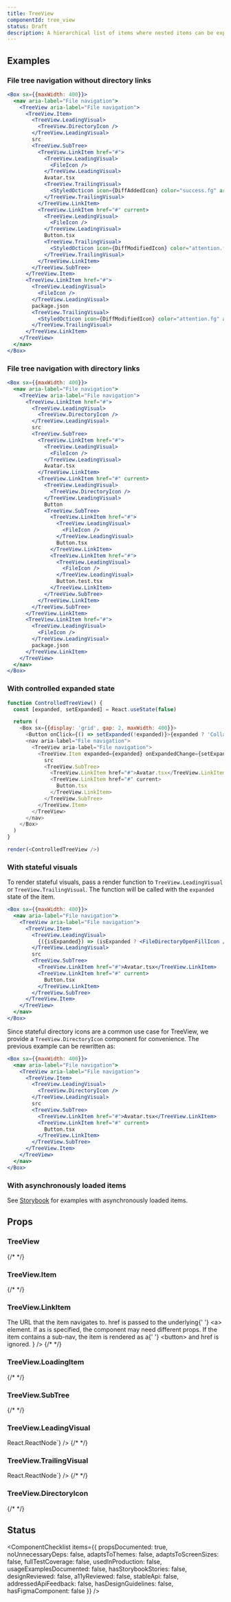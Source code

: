 ```yaml
---
title: TreeView
componentId: tree_view
status: Draft
description: A hierarchical list of items where nested items can be expanded and collapsed.
---
```


## Examples

### File tree navigation without directory links

```jsx live drafts
<Box sx={{maxWidth: 400}}>
  <nav aria-label="File navigation">
    <TreeView aria-label="File navigation">
      <TreeView.Item>
        <TreeView.LeadingVisual>
          <TreeView.DirectoryIcon />
        </TreeView.LeadingVisual>
        src
        <TreeView.SubTree>
          <TreeView.LinkItem href="#">
            <TreeView.LeadingVisual>
              <FileIcon />
            </TreeView.LeadingVisual>
            Avatar.tsx
            <TreeView.TrailingVisual>
              <StyledOcticon icon={DiffAddedIcon} color="success.fg" aria-label="added" />
            </TreeView.TrailingVisual>
          </TreeView.LinkItem>
          <TreeView.LinkItem href="#" current>
            <TreeView.LeadingVisual>
              <FileIcon />
            </TreeView.LeadingVisual>
            Button.tsx
            <TreeView.TrailingVisual>
              <StyledOcticon icon={DiffModifiedIcon} color="attention.fg" aria-label="modified" />
            </TreeView.TrailingVisual>
          </TreeView.LinkItem>
        </TreeView.SubTree>
      </TreeView.Item>
      <TreeView.LinkItem href="#">
        <TreeView.LeadingVisual>
          <FileIcon />
        </TreeView.LeadingVisual>
        package.json
        <TreeView.TrailingVisual>
          <StyledOcticon icon={DiffModifiedIcon} color="attention.fg" aria-label="modified" />
        </TreeView.TrailingVisual>
      </TreeView.LinkItem>
    </TreeView>
  </nav>
</Box>
```

### File tree navigation with directory links

```jsx live drafts
<Box sx={{maxWidth: 400}}>
  <nav aria-label="File navigation">
    <TreeView aria-label="File navigation">
      <TreeView.LinkItem href="#">
        <TreeView.LeadingVisual>
          <TreeView.DirectoryIcon />
        </TreeView.LeadingVisual>
        src
        <TreeView.SubTree>
          <TreeView.LinkItem href="#">
            <TreeView.LeadingVisual>
              <FileIcon />
            </TreeView.LeadingVisual>
            Avatar.tsx
          </TreeView.LinkItem>
          <TreeView.LinkItem href="#" current>
            <TreeView.LeadingVisual>
              <TreeView.DirectoryIcon />
            </TreeView.LeadingVisual>
            Button
            <TreeView.SubTree>
              <TreeView.LinkItem href="#">
                <TreeView.LeadingVisual>
                  <FileIcon />
                </TreeView.LeadingVisual>
                Button.tsx
              </TreeView.LinkItem>
              <TreeView.LinkItem href="#">
                <TreeView.LeadingVisual>
                  <FileIcon />
                </TreeView.LeadingVisual>
                Button.test.tsx
              </TreeView.LinkItem>
            </TreeView.SubTree>
          </TreeView.LinkItem>
        </TreeView.SubTree>
      </TreeView.LinkItem>
      <TreeView.LinkItem href="#">
        <TreeView.LeadingVisual>
          <FileIcon />
        </TreeView.LeadingVisual>
        package.json
      </TreeView.LinkItem>
    </TreeView>
  </nav>
</Box>
```

### With controlled expanded state

```javascript live noinline drafts
function ControlledTreeView() {
  const [expanded, setExpanded] = React.useState(false)

  return (
    <Box sx={{display: 'grid', gap: 2, maxWidth: 400}}>
      <Button onClick={() => setExpanded(!expanded)}>{expanded ? 'Collapse' : 'Expand'}</Button>
      <nav aria-label="File navigation">
        <TreeView aria-label="File navigation">
          <TreeView.Item expanded={expanded} onExpandedChange={setExpanded}>
            src
            <TreeView.SubTree>
              <TreeView.LinkItem href="#">Avatar.tsx</TreeView.LinkItem>
              <TreeView.LinkItem href="#" current>
                Button.tsx
              </TreeView.LinkItem>
            </TreeView.SubTree>
          </TreeView.Item>
        </TreeView>
      </nav>
    </Box>
  )
}

render(<ControlledTreeView />)
```

### With stateful visuals

To render stateful visuals, pass a render function to `TreeView.LeadingVisual` or `TreeView.TrailingVisual`. The function will be called with the `expanded` state of the item.

```jsx live drafts
<Box sx={{maxWidth: 400}}>
  <nav aria-label="File navigation">
    <TreeView aria-label="File navigation">
      <TreeView.Item>
        <TreeView.LeadingVisual>
          {({isExpanded}) => (isExpanded ? <FileDirectoryOpenFillIcon /> : <FileDirectoryFillIcon />)}
        </TreeView.LeadingVisual>
        src
        <TreeView.SubTree>
          <TreeView.LinkItem href="#">Avatar.tsx</TreeView.LinkItem>
          <TreeView.LinkItem href="#" current>
            Button.tsx
          </TreeView.LinkItem>
        </TreeView.SubTree>
      </TreeView.Item>
    </TreeView>
  </nav>
</Box>
```

Since stateful directory icons are a common use case for TreeView, we provide a `TreeView.DirectoryIcon` component for convenience. The previous example can be rewritten as:

```jsx live drafts
<Box sx={{maxWidth: 400}}>
  <nav aria-label="File navigation">
    <TreeView aria-label="File navigation">
      <TreeView.Item>
        <TreeView.LeadingVisual>
          <TreeView.DirectoryIcon />
        </TreeView.LeadingVisual>
        src
        <TreeView.SubTree>
          <TreeView.LinkItem href="#">Avatar.tsx</TreeView.LinkItem>
          <TreeView.LinkItem href="#" current>
            Button.tsx
          </TreeView.LinkItem>
        </TreeView.SubTree>
      </TreeView.Item>
    </TreeView>
  </nav>
</Box>
```

### With asynchronously loaded items

See [Storybook](https://primer.style/react/storybook?path=/story/components-treeview--async-success) for examples with asynchronously loaded items.

## Props

### TreeView

<PropsTable>
  <PropsTableRow name="children" type="React.ReactNode" required />
  {/* <PropsTableSxRow /> */}
</PropsTable>

### TreeView.Item

<PropsTable>
  <PropsTableRow name="children" type="React.ReactNode" required />
  <PropsTableRow
    name="current"
    type="boolean"
    defaultValue="false"
    description="Whether the item is the current item. No more than one item should be current at once. The path to the current item will be expanded by default."
  />
  <PropsTableRow
    name="defaultExpanded"
    type="boolean"
    description="The expanded state of the item when it is initially rendered. Use when you do not need to control the state."
  />
  <PropsTableRow
    name="expanded"
    type="boolean"
    description="The controlled expanded state of item. Must be used in conjunction with onExpandedChange."
  />
  <PropsTableRow
    name="onExpandedChange"
    type="(expanded: boolean) => void"
    description="Event handler called when the expanded state of the item changes."
  />
  <PropsTableRow
    name="onSelect"
    type="(event: React.MouseEvent<HTMLElement> | React.KeyboardEvent<HTMLElement>) => void"
  />
  {/* <PropsTableSxRow /> */}
</PropsTable>

### TreeView.LinkItem

<PropsTable>
  <PropsTableRow name="children" type="React.ReactNode" required />
  <PropsTableRow
    name="href"
    type="string"
    description={
      <>
        The URL that the item navigates to. <InlineCode>href</InlineCode> is passed to the underlying{' '}
        <InlineCode>&lt;a&gt;</InlineCode> element. If <InlineCode>as</InlineCode> is specified, the component may need
        different props. If the item contains a sub-nav, the item is rendered as a{' '}
        <InlineCode>&lt;button&gt;</InlineCode> and <InlineCode>href</InlineCode> is ignored.
      </>
    }
  />
  <PropsTableRow
    name="current"
    type="boolean"
    defaultValue="false"
    description="Whether the item is the current item. No more than one item should be current at once. The path to the current item will be expanded by default."
  />
  <PropsTableRow
    name="defaultExpanded"
    type="boolean"
    description="The expanded state of the item when it is initially rendered. Use when you do not need to control its state."
  />
  <PropsTableRow
    name="expanded"
    type="boolean"
    description="The controlled expanded state of item. Must be used in conjunction with onExpandedChange."
  />
  <PropsTableRow
    name="onExpandedChange"
    type="(expanded: boolean) => void"
    description="Event handler called when the expanded state of the item changes."
  />
  <PropsTableRow
    name="onSelect"
    type="(event: React.MouseEvent<HTMLElement> | React.KeyboardEvent<HTMLElement>) => void"
  />
  {/* <PropsTableSxRow /> */}
</PropsTable>

### TreeView.LoadingItem

<PropsTable>{/* <PropsTableSxRow /> */}</PropsTable>

### TreeView.SubTree

<PropsTable>
  <PropsTableRow name="children" type="React.ReactNode" />
  {/* <PropsTableSxRow /> */}
</PropsTable>

### TreeView.LeadingVisual

<PropsTable>
  <PropsTableRow
    name="children"
    type={`| React.ReactNode
| (props: {isExpanded: boolean}) => React.ReactNode`}
  />
  <PropsTableRow
    name="label"
    type="string"
    description="Provide an accessible name for the leading visual. This should provide information about what the visual indicates or represents"
  />
  {/* <PropsTableSxRow /> */}
</PropsTable>

### TreeView.TrailingVisual

<PropsTable>
  <PropsTableRow
    name="children"
    type={`| React.ReactNode
| (props: {isExpanded: boolean}) => React.ReactNode`}
  />
  <PropsTableRow
    name="label"
    type="string"
    description="Provide an accessible name for the trailing visual. This should provide information about what the visual indicates or represents"
  />
  {/* <PropsTableSxRow /> */}
</PropsTable>

### TreeView.DirectoryIcon

<PropsTable>{/* <PropsTableSxRow /> */}</PropsTable>

## Status

<ComponentChecklist
  items={{
    propsDocumented: true,
    noUnnecessaryDeps: false,
    adaptsToThemes: false,
    adaptsToScreenSizes: false,
    fullTestCoverage: false,
    usedInProduction: false,
    usageExamplesDocumented: false,
    hasStorybookStories: false,
    designReviewed: false,
    a11yReviewed: false,
    stableApi: false,
    addressedApiFeedback: false,
    hasDesignGuidelines: false,
    hasFigmaComponent: false
  }}
/>
